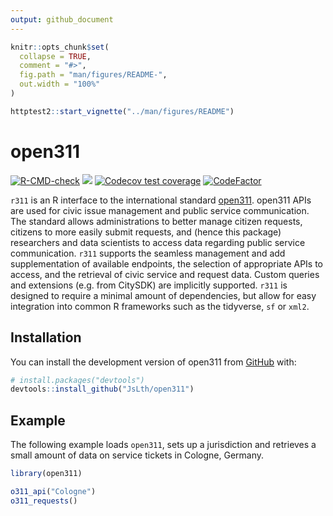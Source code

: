 ```yaml
---
output: github_document
---
```


<!-- README.md is generated from README.Rmd. Please edit that file -->

```r
knitr::opts_chunk$set(
  collapse = TRUE,
  comment = "#>",
  fig.path = "man/figures/README-",
  out.width = "100%"
)

httptest2::start_vignette("../man/figures/README")
```

# open311

<!-- badges: start -->
[![R-CMD-check](https://github.com/JsLth/open311/actions/workflows/R-CMD-check.yaml/badge.svg)](https://github.com/JsLth/open311/actions/workflows/R-CMD-check.yaml)
[![](https://www.r-pkg.org/badges/version/rors)](https://cran.r-project.org/package=rors)
[![Codecov test coverage](https://codecov.io/gh/JsLth/open311/branch/main/graph/badge.svg)](https://app.codecov.io/gh/JsLth/open311?branch=main)
[![CodeFactor](https://www.codefactor.io/repository/github/jslth/open311/badge)](https://www.codefactor.io/repository/github/jslth/open311)
<!-- badges: end -->

`r311` is an R interface to the international standard [open311](https://www.open311.org/). open311 APIs are used for civic issue management and public service communication. The standard allows administrations to better manage citizen requests, citizens to more easily submit requests, and (hence this package) researchers and data scientists to access data regarding public service communication. `r311` supports the seamless management and add supplementation of available endpoints, the selection of appropriate APIs to access, and the retrieval of civic service and request data. Custom queries and extensions (e.g. from CitySDK) are implicitly supported. `r311` is designed to require a minimal amount of dependencies, but allow for easy integration into common R frameworks such as the tidyverse, `sf` or `xml2`.

## Installation

You can install the development version of open311 from [GitHub](https://github.com/) with:

``` r
# install.packages("devtools")
devtools::install_github("JsLth/open311")
```

## Example

The following example loads `open311`, sets up a jurisdiction and retrieves
a small amount of data on service tickets in Cologne, Germany.

```r
library(open311)

o311_api("Cologne")
o311_requests()
```

